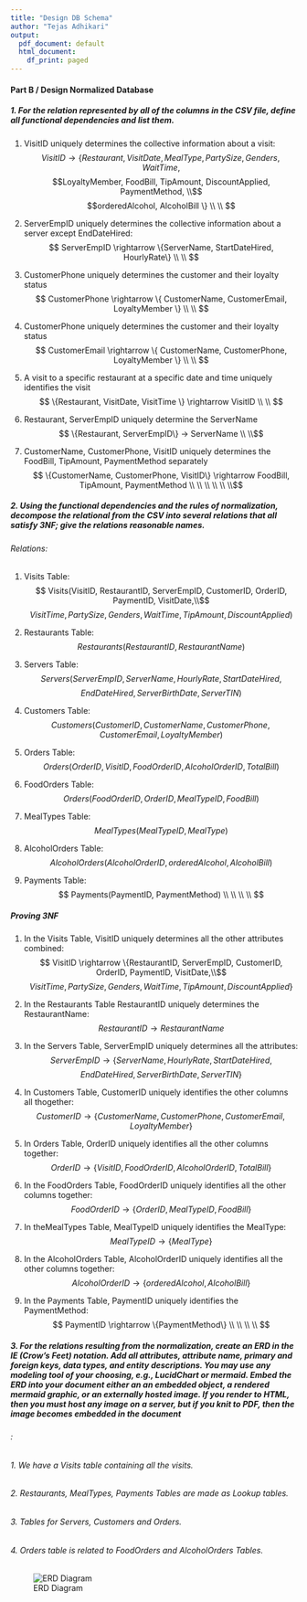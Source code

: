 ```yaml
---
title: "Design DB Schema"
author: "Tejas Adhikari"
output:
  pdf_document: default
  html_document:
    df_print: paged
---
```


#### Part B / Design Normalized Database

##### 1. For the relation represented by all of the columns in the CSV file, define all functional dependencies and list them.

1. VisitID uniquely determines the collective information about a visit:
$$ VisitID \rightarrow \{ Restaurant, VisitDate, MealType, PartySize, Genders, WaitTime,$$
                          $$LoyaltyMember, FoodBill, TipAmount, DiscountApplied, PaymentMethod, \\$$
                          $$orderedAlcohol, AlcoholBill \} \\ \\ $$


       


2. ServerEmpID uniquely determines the collective information about a server except EndDateHired:
$$ ServerEmpID \rightarrow \{ServerName, StartDateHired, HourlyRate\}  \\ \\ $$


3. CustomerPhone uniquely determines the customer and their loyalty status
$$ CustomerPhone \rightarrow \{ CustomerName, CustomerEmail, LoyaltyMember \} \\ \\ $$


4. CustomerPhone uniquely determines the customer and their loyalty status
$$ CustomerEmail \rightarrow \{ CustomerName, CustomerPhone, LoyaltyMember \} \\ \\ $$

5. A visit to a specific restaurant at a specific date and time uniquely identifies the visit
$$ \{Restaurant, VisitDate, VisitTime \} \rightarrow VisitID \\ \\ $$



6. Restaurant, ServerEmpID uniquely determine the ServerName
$$ \{Restaurant, ServerEmpID\} → ServerName \\ \\$$


7. CustomerName, CustomerPhone, VisitID uniquely determines the FoodBill, TipAmount, PaymentMethod separately
$$ \{CustomerName, CustomerPhone, VisitID\} \rightarrow FoodBill, TipAmount, PaymentMethod \\ \\ \\ \\ \\ \\$$


##### 2. Using the functional dependencies and the rules of normalization, decompose the relational from the CSV into several relations that all satisfy 3NF; give the relations reasonable names.

###### Relations:

1. Visits Table:
$$ Visits(VisitID, RestaurantID, ServerEmpID, CustomerID, OrderID, PaymentID, VisitDate,\\$$
                $$VisitTime, PartySize, Genders, WaitTime, TipAmount, DiscountApplied)  $$

2. Restaurants  Table:
$$ Restaurants(RestaurantID, RestaurantName)  $$

3. Servers Table:
$$ Servers(ServerEmpID, ServerName, HourlyRate, StartDateHired,$$
$$ EndDateHired, ServerBirthDate, ServerTIN)  $$

4. Customers Table:
$$ Customers(CustomerID, CustomerName, CustomerPhone, CustomerEmail, LoyaltyMember)  $$

5. Orders Table:
$$ Orders(OrderID, VisitID, FoodOrderID, AlcoholOrderID, TotalBill)  $$
6. FoodOrders Table:
$$ Orders(FoodOrderID, OrderID, MealTypeID, FoodBill)  $$

7. MealTypes Table:
$$ MealTypes(MealTypeID, MealType)  $$
8. AlcoholOrders Table:
$$ AlcoholOrders(AlcoholOrderID, orderedAlcohol, AlcoholBill)  $$
9. Payments Table:
$$ Payments(PaymentID, PaymentMethod) \\ \\ \\ \\  $$

##### Proving 3NF

1. In the Visits Table, VisitID uniquely determines all the other attributes combined:
$$ VisitID \rightarrow \{RestaurantID, ServerEmpID, CustomerID, OrderID, PaymentID, VisitDate,\\$$
                $$VisitTime, PartySize, Genders, WaitTime, TipAmount, DiscountApplied\}  $$


2. In the Restaurants Table RestaurantID uniquely determines the RestaurantName:
$$ RestaurantID \rightarrow RestaurantName  $$
3. In the Servers Table, ServerEmpID uniquely determines all the attributes:
$$ ServerEmpID \rightarrow \{ServerName, HourlyRate, StartDateHired,$$
$$ EndDateHired, ServerBirthDate, ServerTIN\}  $$

4. In Customers Table, CustomerID uniquely identifies the other columns all thogether:
$$ CustomerID \rightarrow \{CustomerName, CustomerPhone, CustomerEmail, LoyaltyMember\}  $$

5. In Orders Table, OrderID uniquely identifies all the other columns together:
$$ OrderID \rightarrow \{VisitID, FoodOrderID, AlcoholOrderID, TotalBill\}  $$

6. In the FoodOrders Table, FoodOrderID uniquely identifies all the other columns together:
$$ FoodOrderID \rightarrow \{OrderID, MealTypeID, FoodBill\}  $$

7. In theMealTypes Table, MealTypeID uniquely identifies the MealType:
$$ MealTypeID \rightarrow \{MealType\}  $$
8. In the AlcoholOrders Table, AlcoholOrderID uniquely identifies all the other columns together:
$$ AlcoholOrderID \rightarrow \{orderedAlcohol, AlcoholBill\}  $$

9. In the Payments Table, PaymentID uniquely identifies the PaymentMethod:
$$ PaymentID \rightarrow \{PaymentMethod\} \\ \\ \\ \\  $$

##### 3. For the relations resulting from the normalization, create an ERD in the IE (Crow's Feet) notation. Add all attributes, attribute name, primary and foreign keys, data types, and entity descriptions. You may use any modeling tool of your choosing, e.g., LucidChart or mermaid. Embed the ERD into your document either an an embedded object, a rendered mermaid graphic, or an externally hosted image. If you render to HTML, then you must host any image on a server, but if you knit to PDF, then the image becomes embedded in the document


###### :
###### 1. We have a Visits table containing all the visits.
###### 2. Restaurants, MealTypes, Payments Tables are made as Lookup tables.
###### 3. Tables for Servers, Customers and Orders.
###### 4. Orders table is related to FoodOrders and AlcoholOrders Tables.

![ERD Diagram](images/Practicum-1.png)


